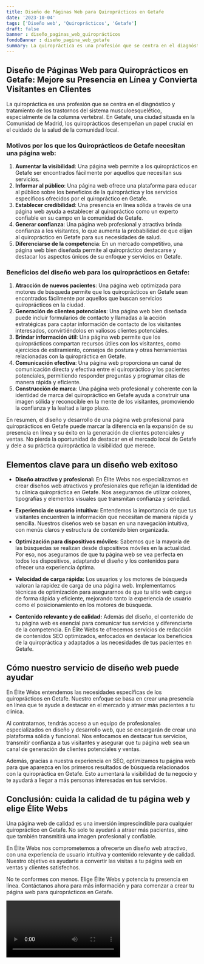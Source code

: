 ```yaml
---
title: Diseño de Páginas Web para Quiroprácticos en Getafe
date: '2023-10-04'
tags: ['Diseño web', 'Quiroprácticos', 'Getafe']
draft: false
banner : diseño_paginas_web_quiroprácticos
fondoBanner : diseño_pagina_web_getafe
summary: La quiropráctica es una profesión que se centra en el diagnóstico y tratamiento de los trastornos del sistema musculoesquelético, especialmente de la columna vertebral. En Getafe, una ciudad situada en la Comunidad de Madrid, los quiroprácticos desempeñan un papel crucial en el cuidado de la salud de la comunidad local.
---
```


## Diseño de Páginas Web para Quiroprácticos en Getafe: Mejore su Presencia en Línea y Convierta Visitantes en Clientes

La quiropráctica es una profesión que se centra en el diagnóstico y tratamiento de los trastornos del sistema musculoesquelético, especialmente de la columna vertebral. En Getafe, una ciudad situada en la Comunidad de Madrid, los quiroprácticos desempeñan un papel crucial en el cuidado de la salud de la comunidad local.

### Motivos por los que los Quiroprácticos de Getafe necesitan una página web:

1. **Aumentar la visibilidad**: Una página web permite a los quiroprácticos en Getafe ser encontrados fácilmente por aquellos que necesitan sus servicios.
2. **Informar al público**: Una página web ofrece una plataforma para educar al público sobre los beneficios de la quiropráctica y los servicios específicos ofrecidos por el quiropráctico en Getafe.
3. **Establecer credibilidad**: Una presencia en línea sólida a través de una página web ayuda a establecer al quiropráctico como un experto confiable en su campo en la comunidad de Getafe.
4. **Generar confianza**: Una página web profesional y atractiva brinda confianza a los visitantes, lo que aumenta la probabilidad de que elijan al quiropráctico en Getafe para sus necesidades de salud.
5. **Diferenciarse de la competencia**: En un mercado competitivo, una página web bien diseñada permite al quiropráctico destacarse y destacar los aspectos únicos de su enfoque y servicios en Getafe.

### Beneficios del diseño web para los quiroprácticos en Getafe:

1. **Atracción de nuevos pacientes**: Una página web optimizada para motores de búsqueda permite que los quiroprácticos en Getafe sean encontrados fácilmente por aquellos que buscan servicios quiroprácticos en la ciudad.
2. **Generación de clientes potenciales**: Una página web bien diseñada puede incluir formularios de contacto y llamadas a la acción estratégicas para captar información de contacto de los visitantes interesados, convirtiéndolos en valiosos clientes potenciales.
3. **Brindar información útil**: Una página web permite que los quiroprácticos compartan recursos útiles con los visitantes, como ejercicios de estiramiento, consejos de postura y otras herramientas relacionadas con la quiropráctica en Getafe.
4. **Comunicación efectiva**: Una página web proporciona un canal de comunicación directa y efectiva entre el quiropráctico y los pacientes potenciales, permitiendo responder preguntas y programar citas de manera rápida y eficiente.
5. **Construcción de marca**: Una página web profesional y coherente con la identidad de marca del quiropráctico en Getafe ayuda a construir una imagen sólida y reconocible en la mente de los visitantes, promoviendo la confianza y la lealtad a largo plazo.

En resumen, el diseño y desarrollo de una página web profesional para quiroprácticos en Getafe puede marcar la diferencia en la expansión de su presencia en línea y su éxito en la generación de clientes potenciales y ventas. No pierda la oportunidad de destacar en el mercado local de Getafe y dele a su práctica quiropráctica la visibilidad que merece.

<GifSeo />

<Cta />

## Elementos clave para un diseño web exitoso

- **Diseño atractivo y profesional:** En Élite Webs nos especializamos en crear diseños web atractivos y profesionales que reflejan la identidad de tu clínica quiropráctica en Getafe. Nos aseguramos de utilizar colores, tipografías y elementos visuales que transmitan confianza y seriedad.

- **Experiencia de usuario intuitiva:** Entendemos la importancia de que tus visitantes encuentren la información que necesitan de manera rápida y sencilla. Nuestros diseños web se basan en una navegación intuitiva, con menús claros y estructura de contenido bien organizada.

- **Optimización para dispositivos móviles:** Sabemos que la mayoría de las búsquedas se realizan desde dispositivos móviles en la actualidad. Por eso, nos aseguramos de que tu página web se vea perfecta en todos los dispositivos, adaptando el diseño y los contenidos para ofrecer una experiencia óptima.

- **Velocidad de carga rápida:** Los usuarios y los motores de búsqueda valoran la rapidez de carga de una página web. Implementamos técnicas de optimización para asegurarnos de que tu sitio web cargue de forma rápida y eficiente, mejorando tanto la experiencia de usuario como el posicionamiento en los motores de búsqueda.

- **Contenido relevante y de calidad:** Además del diseño, el contenido de tu página web es esencial para comunicar tus servicios y diferenciarte de la competencia. En Élite Webs te ofrecemos servicios de redacción de contenidos SEO optimizados, enfocados en destacar los beneficios de la quiropráctica y adaptados a las necesidades de tus pacientes en Getafe.

## Cómo nuestro servicio de diseño web puede ayudar

En Élite Webs entendemos las necesidades específicas de los quiroprácticos en Getafe. Nuestro enfoque se basa en crear una presencia en línea que te ayude a destacar en el mercado y atraer más pacientes a tu clínica.

Al contratarnos, tendrás acceso a un equipo de profesionales especializados en diseño y desarrollo web, que se encargarán de crear una plataforma sólida y funcional. Nos enfocamos en destacar tus servicios, transmitir confianza a tus visitantes y asegurar que tu página web sea un canal de generación de clientes potenciales y ventas.

Además, gracias a nuestra experiencia en SEO, optimizamos tu página web para que aparezca en los primeros resultados de búsqueda relacionados con la quiropráctica en Getafe. Esto aumentará la visibilidad de tu negocio y te ayudará a llegar a más personas interesadas en tus servicios.

## Conclusión: cuida la calidad de tu página web y elige Élite Webs

Una página web de calidad es una inversión imprescindible para cualquier quiropráctico en Getafe. No solo te ayudará a atraer más pacientes, sino que también transmitirá una imagen profesional y confiable.

En Élite Webs nos comprometemos a ofrecerte un diseño web atractivo, con una experiencia de usuario intuitiva y contenido relevante y de calidad. Nuestro objetivo es ayudarte a convertir las visitas a tu página web en ventas y clientes satisfechos.

No te conformes con menos. Elige Élite Webs y potencia tu presencia en línea. Contáctanos ahora para más información y para comenzar a crear tu página web para quiroprácticos en Getafe.

<Video />

<CtaBot job='Quiroprácticos' city='Getafe'/>

<Gmaps query='Getafe+españa+maps' />